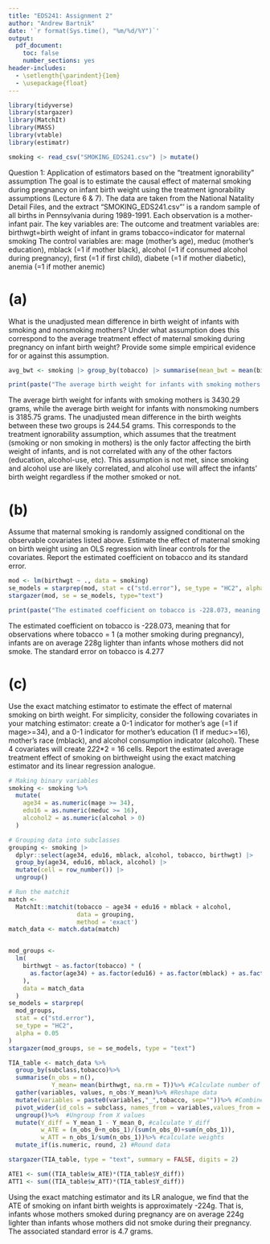 ```yaml
---
title: "EDS241: Assignment 2"
author: "Andrew Bartnik"
date: '`r format(Sys.time(), "%m/%d/%Y")`'
output: 
  pdf_document:
    toc: false
    number_sections: yes
header-includes:
  - \setlength{\parindent}{1em}
  - \usepackage{float}
---
```


```r
library(tidyverse)
library(stargazer)
library(MatchIt)
library(MASS)
library(vtable)
library(estimatr)

smoking <- read_csv("SMOKING_EDS241.csv") |> mutate()

```

Question 1: Application of estimators based on the "treatment ignorability" assumption The goal is to estimate the causal effect of maternal smoking during pregnancy on infant birth weight using the treatment ignorability assumptions (Lecture 6 & 7). The data are taken from the National Natality Detail Files, and the extract "SMOKING_EDS241.csv"' is a random sample of all births in Pennsylvania during 1989-1991. Each observation is a mother-infant pair. The key variables are: The outcome and treatment variables are: birthwgt=birth weight of infant in grams tobacco=indicator for maternal smoking The control variables are: mage (mother's age), meduc (mother's education), mblack (=1 if mother black), alcohol (=1 if consumed alcohol during pregnancy), first (=1 if first child), diabete (=1 if mother diabetic), anemia (=1 if mother anemic)

# (a)

What is the unadjusted mean difference in birth weight of infants with smoking and nonsmoking mothers? Under what assumption does this correspond to the average treatment effect of maternal smoking during pregnancy on infant birth weight? Provide some simple empirical evidence for or against this assumption.

```r
avg_bwt <- smoking |> group_by(tobacco) |> summarise(mean_bwt = mean(birthwgt))

print(paste("The average birth weight for infants with smoking mothers is", round(avg_bwt[1,2], 2), "grams, while the average birth weight for infants with nonsmoking numbers is", round(avg_bwt[2,2], 2), "grams. The unadjusted mean difference in the birth weights between these two groups is", round(avg_bwt[1,2]-avg_bwt[2,2], 2), "grams. This corresponds to the treatment ignorability assumption, which assumes that the treatment (smoking or non smoking in mothers) is the only factor affecting the outcome (birth weight of infants), and that the outcome is not affected by differences in any of the covariates (education, alcohol-use, etc) between treatment groups. This assumption is not met, since differences in covariates between treatment groups likely do have an effect on infant birth weight (eg alcohol use will affect the infants' birth weight regardless if the mother smoked or not.)."))
```

The average birth weight for infants with smoking mothers is 3430.29 grams, while the average birth weight for infants with nonsmoking numbers is 3185.75 grams. The unadjusted mean difference in the birth weights between these two groups is 244.54 grams. This corresponds to the treatment ignorability assumption, which assumes that the treatment (smoking or non smoking in mothers) is the only factor affecting the birth weight of infants, and is not correlated with any of the other factors (education, alcohol-use, etc). This assumption is not met, since smoking and alcohol use are likely correlated, and alcohol use will affect the infants' birth weight regardless if the mother smoked or not.

# (b)

Assume that maternal smoking is randomly assigned conditional on the observable covariates listed above. Estimate the effect of maternal smoking on birth weight using an OLS regression with linear controls for the covariates. Report the estimated coefficient on tobacco and its standard error.

```r
mod <- lm(birthwgt ~ ., data = smoking)
se_models = starprep(mod, stat = c("std.error"), se_type = "HC2", alpha = 0.05)
stargazer(mod, se = se_models, type="text")

print(paste("The estimated coefficient on tobacco is -228.073, meaning that for observations where tobacco = 1 (a mother smoking during pregnancy), infants are on average 228g lighter than infants whose mothers did not smoke. The standard error on tobacco is 4.277"))
```

The estimated coefficient on tobacco is -228.073, meaning that for observations where tobacco = 1 (a mother smoking during pregnancy), infants are on average 228g lighter than infants whose mothers did not smoke. The standard error on tobacco is 4.277

# (c)

Use the exact matching estimator to estimate the effect of maternal smoking on birth weight. For simplicity, consider the following covariates in your matching estimator: create a 0-1 indicator for mother's age (=1 if mage\>=34), and a 0-1 indicator for mother's education (1 if meduc\>=16), mother's race (mblack), and alcohol consumption indicator (alcohol). These 4 covariates will create 2*2*2\*2 = 16 cells. Report the estimated average treatment effect of smoking on birthweight using the exact matching estimator and its linear regression analogue.

```r
# Making binary variables
smoking <- smoking %>%
  mutate(
    age34 = as.numeric(mage >= 34),
    edu16 = as.numeric(meduc >= 16),
    alcohol2 = as.numeric(alcohol > 0)
  )

# Grouping data into subclasses
grouping <- smoking |>
  dplyr::select(age34, edu16, mblack, alcohol, tobacco, birthwgt) |>
  group_by(age34, edu16, mblack, alcohol) |>
  mutate(cell = row_number()) |>
  ungroup()

# Run the matchit 
match <-
  MatchIt::matchit(tobacco ~ age34 + edu16 + mblack + alcohol,
                   data = grouping,
                   method = 'exact')
match_data <- match.data(match)


mod_groups <-
  lm(
    birthwgt ~ as.factor(tobacco) * (
      as.factor(age34) + as.factor(edu16) + as.factor(mblack) + as.factor(alcohol)
    ),
    data = match_data
  )
se_models = starprep(
  mod_groups,
  stat = c("std.error"),
  se_type = "HC2",
  alpha = 0.05
)
stargazer(mod_groups, se = se_models, type = "text")

```

```r
TIA_table <- match_data %>%
  group_by(subclass,tobacco)%>% 
  summarise(n_obs = n(),
            Y_mean= mean(birthwgt, na.rm = T))%>% #Calculate number of observations and Y mean by X by treatment cells
  gather(variables, values, n_obs:Y_mean)%>% #Reshape data
  mutate(variables = paste0(variables,"_",tobacco, sep=""))%>% #Combine the treatment and variables for reshaping
  pivot_wider(id_cols = subclass, names_from = variables,values_from = values)%>% #Reshape data by treatment and X cell
  ungroup()%>%  #Ungroup from X values
  mutate(Y_diff = Y_mean_1 - Y_mean_0, #calculate Y_diff
         w_ATE = (n_obs_0+n_obs_1)/(sum(n_obs_0)+sum(n_obs_1)),
         w_ATT = n_obs_1/sum(n_obs_1))%>% #calculate weights
  mutate_if(is.numeric, round, 2) #Round data

stargazer(TIA_table, type = "text", summary = FALSE, digits = 2)

ATE1 <- sum((TIA_table$w_ATE)*(TIA_table$Y_diff))
ATT1 <- sum((TIA_table$w_ATT)*(TIA_table$Y_diff))
```

Using the exact matching estimator and its LR analogue, we find that the ATE of smoking on infant birth weights is approximately -224g. That is, infants whose mothers smoked during pregnancy are on average 224g lighter than infants whose mothers did not smoke during their pregnancy. The associated standard error is 4.7 grams.
